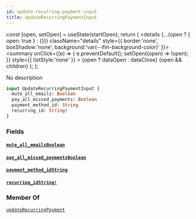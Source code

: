 ```yaml
---
id: update-recurring-payment-input
title: UpdateRecurringPaymentInput
---
```









  const [open, setOpen] = useState(startOpen);
  return (
    <details {...(open ? { open: true } : {})} className="details" style={{ border:'none', boxShadow:'none', background:'var(--ifm-background-color)' }}>
      <summary
        onClick={(e) => {
          e.preventDefault();
          setOpen((open) => !open);
        }}
        style={{ listStyle:'none' }}
      >
      {open ? dataOpen : dataClose}
      </summary>
      {open && children}
    </details>
  );
};








No description


```graphql
input UpdateRecurringPaymentInput {
  mute_all_emails: Boolean
  pay_all_missed_payments: Boolean
  payment_method_id: String
  recurring_id: String!
}
```




### Fields

#### [`mute_all_emails`](#)<Bullet />[`Boolean`](/docs/api/types/scalars/boolean)  
> 
> 
> 
> 

#### [`pay_all_missed_payments`](#)<Bullet />[`Boolean`](/docs/api/types/scalars/boolean)  
> 
> 
> 
> 

#### [`payment_method_id`](#)<Bullet />[`String`](/docs/api/types/scalars/string)  
> 
> 
> 
> 

#### [`recurring_id`](#)<Bullet />[`String!`](/docs/api/types/scalars/string)  
> 
> 
> 
> 



### Member Of

[`updateRecurringPayment`](/docs/api/api/mutations/update-recurring-payment)  <Badge class="badge badge--secondary" text="mutation"/>


